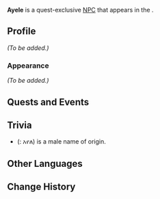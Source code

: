 {{Meta
<!-- Remove this template after adding the missing info -->
|missing_NPC_profile  = yes
<!--
|missing_NPC_idle     = yes
|missing_NPC_dialogue = yes
-->
}}
{{Character Infobox
|type             = Quest NPC
|image            = NPC Ayele.png
|realname         = <!-- Optional, if different from in-game name -->
|deceased         = Past
|region           = Natlan
|location         = Natlan
|affiliation      = 
|title            = 

|ancestry         = <!-- Clan/family -->
|father           = 
|mother           = 
|spouse           = 
|sibling          = 
|child            = 
|relative         = 

|voiceEN          = 
|voiceCN          = 
|voiceJP          = 
|voiceKR          = 
}}
'''Ayele''' is a quest-exclusive [[NPC]] that appears in the {{Quest|As the Sun Rises and Sets}}.
<!--
==Location==
{{subst:#tag:gallery|
NPC Location {{subst:#titleparts:{{subst:PAGENAME}}}}.png{{subst:!}}{{subst:#titleparts:{{subst:PAGENAME}}}}'s location
NPC Location {{subst:#titleparts:{{subst:PAGENAME}}}} Context.png{{subst:!}}Additional context
}}
-->
==Profile==
<!--Detailed story/lore information goes here.-->
''(To be added.)''

===Appearance===
<!--Keep appearance section short and concise. Limit to 2 paragraphs with 3-4 sentences each.-->
''(To be added.)''

==Quests and Events==
{{Quests and Events}}
<!--
==Idle Quotes==
{{Dialogue Start}}
:{{DIcon|Idle}} {{Tx}}
::{{A|VO {{subst:#titleparts:{{subst:PAGENAME}}}} 01.ogg}} "{{Tx}}"
{{Dialogue End}}

==Dialogue==
{{Dialogue Start}}
:'''{{subst:#titleparts:{{subst:PAGENAME}}}}:''' 
:{{DIcon}}
{{Dialogue End}}

==Event Dialogue==
===Event Name===
{{Dialogue Start}}
:'''{{subst:#titleparts:{{subst:PAGENAME}}}}:'''
{{Dialogue End}}
-->
==Trivia==
* {{w|Ayele}} ({{w|Amharic}}: አየለ) is a male name of {{w|Ethiopia|Ethiopian}} origin.
==Other Languages==
{{Other Languages|default_hidden=1
|en      = Ayele
|zhs     = 阿伊勒
|zhs_rm  = 
|zht     = 阿伊勒
|zht_rm  = 
|ja      = アイェレ
|ja_rm   = 
|ko      = 아일레
|es      = Ayele
|fr      = Ayele
|ru      = Айеле
|th      = Ayele
|vi      = Ayele
|de      = Ayele
|id      = Ayele
|pt      = Ayele
|tr      = Ayele
|it      = Ayele
}}

==Change History==
{{Change History|5.3}}
<!--
==References==
{{Reflist}}
-->